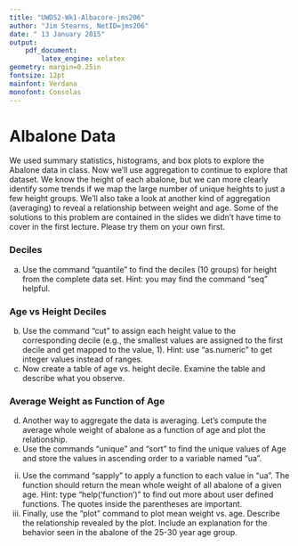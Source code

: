 ```yaml
---
title: "UWDS2-Wk1-Albacore-jms206"
author: "Jim Stearns, NetID=jms206"
date: " 13 January 2015"
output: 
    pdf_document:
        latex_engine: xelatex
geometry: margin=0.25in
fontsize: 12pt
mainfont: Verdana
monofont: Consolas
---
```


# Albalone Data

We used summary statistics, histograms, and box plots to explore the Abalone data in class.  Now we’ll use aggregation to continue to explore that dataset. We know the height of each abalone, but we can more clearly identify some trends if we map the large number of unique heights to just a few height groups. We’ll also take a look at another kind of aggregation (averaging) to reveal a relationship between weight and age. Some of the solutions to this problem are contained in the slides we didn’t have time to cover in the first lecture. Please try them on your own first.

### Deciles
a.    Use the command “quantile” to find the deciles (10 groups) for height from the complete data set. Hint: you may find the command “seq” helpful.

### Age vs Height Deciles
b.	Use the command “cut” to assign each height value to the corresponding decile (e.g., the smallest values are assigned to the first decile and get mapped to the value, 1). Hint: use “as.numeric” to get integer values instead of ranges.
c.	Now create a table of age vs. height decile. Examine the table and describe what you observe.

### Average Weight as Function of Age

d.	Another way to aggregate the data is averaging. Let’s compute the average whole weight of abalone as a function of age and plot the relationship.
i.	Use the commands “unique” and “sort” to find the unique values of Age and store the values in ascending order to a variable named “ua”. 
ii.	Use the command “sapply” to apply a function to each value in “ua”. The function should return the mean whole weight of all abalone of a given age. Hint: type “help(‘function’)” to find out more about user defined functions. The quotes inside the parentheses are important.
iii.	Finally, use the “plot” command to plot mean weight vs. age. Describe the relationship revealed by the plot. Include an explanation for the behavior seen in the abalone of the 25-30 year age group.

